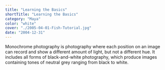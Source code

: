 ```yaml
---
title: "Learning the Basics"
shortTitle: "Learning the Basics"
category: "Maya"
color: "white"
cover: "./2005-04-01-Fish-Tutorial.jpg"
date: "2004-12-31"
---
```


Monochrome photography is photography where each position on an image can record and show a different amount of light, but not a different hue. It includes all forms of black-and-white photography, which produce images containing tones of neutral grey ranging from black to white.
